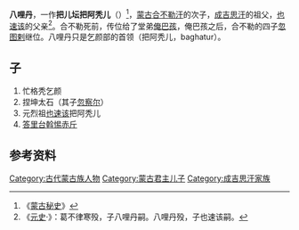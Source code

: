 '''八哩丹'''，一作'''把儿坛把阿秃儿'''（{{mong|m=ᠪᠠᠷᠲᠠᠨ<br>ᠪᠠᠭᠠᠲᠤᠷ|k=Бартан баатар}}）<ref>《[[蒙古秘史|蒙古秘史]]》</ref>，[[蒙古帝国|蒙古]][[孛儿只斤合不勒|合不勒汗]]的次子，[[成吉思汗|成吉思汗]]的祖父，[[也速该|也速该]]的父亲<ref>《[[元史|元史]]·{{s|元史/卷001|本纪第一}}》：葛不律寒殁，子八哩丹嗣。八哩丹殁，子也速该嗣。</ref>。合不勒死前，传位给了堂弟[[俺巴孩|俺巴孩]]，俺巴孩之后，合不勒的四子[[忽图剌|忽图剌]]继位。八哩丹只是乞颜部的首领（把阿秃儿，baghatur）。

==子==
#忙格秃乞颜
#捏坤太石（其子[[忽察尔|忽察尔]]）
#元烈祖[[也速该|也速该]]把阿秃儿
#[[答里台斡惕赤斤|答里台斡惕赤斤]]

==参考资料==
{{reflist}}

{{元朝人小作品}}
[[Category:古代蒙古族人物|Category:古代蒙古族人物]]
[[Category:蒙古君主儿子|Category:蒙古君主儿子]]
[[Category:成吉思汗家族|Category:成吉思汗家族]]